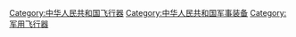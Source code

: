 [[Category:中华人民共和国飞行器|Category:中华人民共和国飞行器]]
[[Category:中华人民共和国军事装备|Category:中华人民共和国军事装备]]
[[Category:军用飞行器|Category:军用飞行器]]